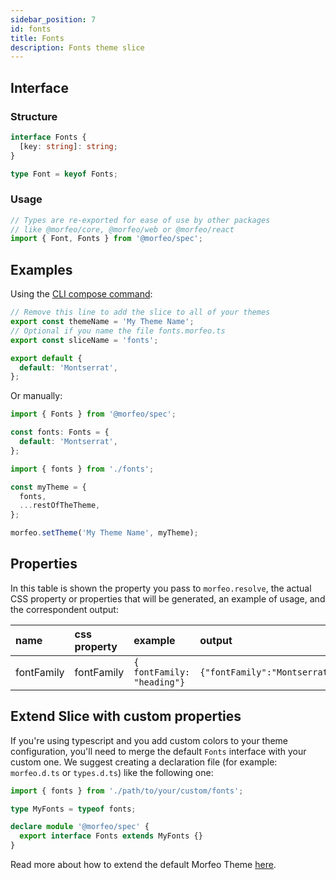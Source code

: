 ```yaml
---
sidebar_position: 7
id: fonts
title: Fonts
description: Fonts theme slice
---
```


## Interface

### Structure

```typescript
interface Fonts {
  [key: string]: string;
}

type Font = keyof Fonts;
```

### Usage

```typescript
// Types are re-exported for ease of use by other packages
// like @morfeo/core, @morfeo/web or @morfeo/react
import { Font, Fonts } from '@morfeo/spec';
```

## Examples

Using the [CLI compose command](../Features/CLI/compose.mdx):

```typescript title="fonts.morfeo.ts"
// Remove this line to add the slice to all of your themes
export const themeName = 'My Theme Name';
// Optional if you name the file fonts.morfeo.ts
export const sliceName = 'fonts';

export default {
  default: 'Montserrat',
};
```

Or manually:

```typescript title="fonts.ts"
import { Fonts } from '@morfeo/spec';

const fonts: Fonts = {
  default: 'Montserrat',
};
```

```typescript title="theme.ts"
import { fonts } from './fonts';

const myTheme = {
  fonts,
  ...restOfTheTheme,
};

morfeo.setTheme('My Theme Name', myTheme);
```

## Properties

In this table is shown the property you pass to `morfeo.resolve`, the actual CSS property or properties that will be generated,
an example of usage, and the correspondent output:

| name       | css property | example                     | output                        |
| :--------- | :----------- | :-------------------------- | :---------------------------- |
| fontFamily | fontFamily   | `{ fontFamily: "heading"} ` | `{"fontFamily":"Montserrat"}` |

## Extend Slice with custom properties

If you're using typescript and you add custom colors to your theme configuration, you'll need to merge
the default `Fonts` interface with your custom one.
We suggest creating a declaration file (for example: `morfeo.d.ts` or `types.d.ts`) like the following one:

```typescript
import { fonts } from './path/to/your/custom/fonts';

type MyFonts = typeof fonts;

declare module '@morfeo/spec' {
  export interface Fonts extends MyFonts {}
}
```

Read more about how to extend the default Morfeo Theme [here](../Features/extendible.mdx).
